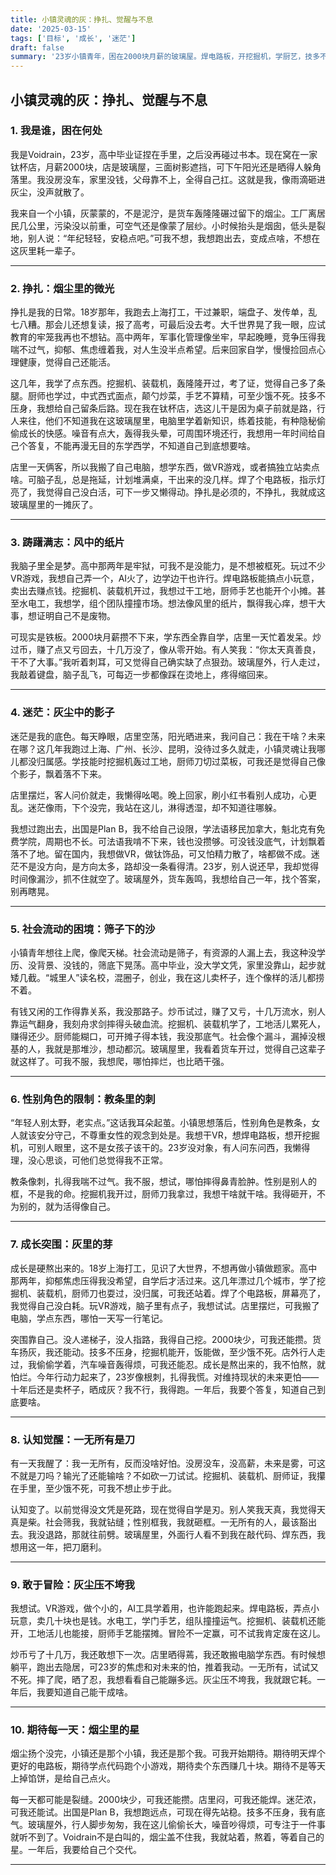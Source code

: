 ```yaml
---
title: 小镇灵魂的灰：挣扎、觉醒与不息
date: '2025-03-15'
tags: ['目标', '成长', '迷茫']
draft: false
summary: '23岁小镇青年，困在2000块月薪的玻璃屋。焊电路板，开挖掘机，学厨艺，技多不压身，却在灰尘与教条中挣扎。迷茫压顶，野心不死，用一年时间稳定成长，找个答复。一无所有是刀，我拿它劈开未来'
---
```


## 小镇灵魂的灰：挣扎、觉醒与不息

### 1. 我是谁，困在何处

我是Voidrain，23岁，高中毕业证捏在手里，之后没再碰过书本。现在窝在一家钛杯店，月薪2000块，店是玻璃屋，三面树影遮挡，可下午阳光还是晒得人躲角落里。我没房没车，家里没钱，父母靠不上，全得自己扛。这就是我，像雨滴砸进灰尘，没声就散了。

我来自一个小镇，灰蒙蒙的，不是泥泞，是货车轰隆隆碾过留下的烟尘。工厂离居民几公里，污染没以前重，可空气还是像蒙了层纱。小时候抬头是烟囱，低头是裂地，别人说：“年纪轻轻，安稳点吧。”可我不想，我想跑出去，变成点啥，不想在这灰里耗一辈子。

---

### 2. 挣扎：烟尘里的微光

挣扎是我的日常。18岁那年，我跑去上海打工，干过兼职，端盘子、发传单，乱七八糟。那会儿还想复读，报了高考，可最后没去考。大千世界晃了我一眼，应试教育的牢笼我再也不想钻。高中两年，军事化管理像坐牢，早起晚睡，竞争压得我喘不过气，抑郁、焦虑缠着我，对人生没半点希望。后来回家自学，慢慢捡回点心理健康，觉得自己还能活。

这几年，我学了点东西。挖掘机、装载机，轰隆隆开过，考了证，觉得自己多了条腿。厨师也学过，中式西式面点，颠勺炒菜，手艺不算精，可至少饿不死。技多不压身，我想给自己留条后路。现在我在钛杯店，选这儿干是因为桌子前就是路，行人来往，他们不知道我在这玻璃屋里，电脑里学着新知识，练着技能，有种隐秘偷偷成长的快感。噪音有点大，轰得我头晕，可周围环境还行，我想用一年时间给自己个答复，不能再漫无目的东学西学，不知道自己到底想要啥。

店里一天俩客，所以我搬了自己电脑，想学东西，做VR游戏，或者搞独立站卖点啥。可脑子乱，总是拖延，计划堆满桌，干出来的没几样。焊了个电路板，指示灯亮了，我觉得自己没白活，可下一步又懒得动。挣扎是必须的，不挣扎，我就成这玻璃屋里的一摊灰了。

---

### 3. 踌躇满志：风中的纸片

我脑子里全是梦。高中那两年是牢狱，可我不是没能力，是不想被框死。玩过不少VR游戏，我想自己弄一个，AI火了，边学边干也许行。焊电路板能搞点小玩意，卖出去赚点钱。挖掘机、装载机开过，我想过干工地，厨师手艺也能开个小摊。甚至水电工，我想学，组个团队撞撞市场。想法像风里的纸片，飘得我心痒，想干大事，想证明自己不是废物。

可现实是铁板。2000块月薪攒不下来，学东西全靠自学，店里一天忙着发呆。炒过币，赚了点又亏回去，十几万没了，像从零开始。有人笑我：“你太天真善良，干不了大事。”我听着刺耳，可又觉得自己确实缺了点狠劲。玻璃屋外，行人走过，我敲着键盘，脑子乱飞，可每迈一步都像踩在烫地上，疼得缩回来。

---

### 4. 迷茫：灰尘中的影子

迷茫是我的底色。每天睁眼，店里空荡，阳光晒进来，我问自己：我在干啥？未来在哪？这几年我跑过上海、广州、长沙、昆明，没待过多久就走，小镇灵魂让我哪儿都没归属感。学技能时挖掘机轰过工地，厨师刀切过菜板，可我还是觉得自己像个影子，飘着落不下来。

店里摆烂，客人问价就走，我懒得吆喝。晚上回家，刷小红书看别人成功，心更乱。迷茫像雨，下个没完，我站在这儿，淋得透湿，却不知道往哪躲。

我想过跑出去，出国是Plan B，我不给自己设限，学法语移民加拿大，魁北克有免费学院，周期也不长。可法语我啃不下来，钱也没攒够。可没钱没底气，计划飘着落不了地。留在国内，我想做VR，做钛饰品，可又怕精力散了，啥都做不成。迷茫不是没方向，是方向太多，路却没一条看得清。23岁，别人说还早，我却觉得时间像漏沙，抓不住就空了。玻璃屋外，货车轰鸣，我想给自己一年，找个答案，别再瞎晃。

---

### 5. 社会流动的困境：筛子下的沙

小镇青年想往上爬，像爬天梯。社会流动是筛子，有资源的人漏上去，我这种没学历、没背景、没钱的，筛底下晃荡。高中毕业，没大学文凭，家里没靠山，起步就矮几截。“城里人”读名校，混圈子，创业，我在这儿卖杯子，连个像样的活儿都捞不着。

有钱又闲的工作得靠关系，我没那路子。炒币试过，赚了又亏，十几万流水，别人靠运气翻身，我刻舟求剑摔得头破血流。挖掘机、装载机学了，工地活儿累死人，赚得还少。厨师能糊口，可开摊子得本钱，我没那底气。社会像个漏斗，漏掉没根基的人，我就是那堆沙，想动都沉。玻璃屋里，我看着货车开过，觉得自己这辈子就这样了。可我不服，我想爬，哪怕摔烂，也比晒干强。

---

### 6. 性别角色的限制：教条里的刺

“年轻人别太野，老实点。”这话我耳朵起茧。小镇思想落后，性别角色是教条，女人就该安分守己，不尊重女性的观念到处是。我想干VR，想焊电路板，想开挖掘机，可别人眼里，这不是女孩子该干的。23岁没对象，有人问东问西，我懒得理，没心思谈，可他们总觉得我不正常。

教条像刺，扎得我喘不过气。我不服，想试，哪怕摔得鼻青脸肿。性别是别人的框，不是我的命。挖掘机我开过，厨师刀我拿过，我想干啥就干啥。我得砸开，不为别的，就为活得像自己。

---

### 7. 成长突围：灰里的芽

成长是硬熬出来的。18岁上海打工，见识了大世界，不想再做小镇做题家。高中那两年，抑郁焦虑压得我没希望，自学后才活过来。这几年漂过几个城市，学了挖掘机、装载机，厨师刀也耍过，没归属，可我还站着。焊了个电路板，屏幕亮了，我觉得自己没白耗。玩VR游戏，脑子里有点子，我想试试。店里摆烂，可我搬了电脑，学点东西，哪怕一天写一行笔记。

突围靠自己。没人递梯子，没人指路，我得自己挖。2000块少，可我还能攒。货车扬灰，我还能动。技多不压身，挖掘机能开，饭能做，至少饿不死。店外行人走过，我偷偷学着，汽车噪音轰得烦，可我还能忍。成长是熬出来的，我不怕熬，就怕烂。今年行动力起来了，23岁像根刺，扎得我慌。对维持现状的未来更怕——十年后还是卖杯子，晒成灰？我不行，我得跑。一年后，我要个答复，知道自己到底要啥。

---

### 8. 认知觉醒：一无所有是刀

有一天我醒了：我一无所有，反而没啥好怕。没房没车，没高薪，未来是雾，可这不就是刀吗？输光了还能输啥？不如砍一刀试试。挖掘机、装载机、厨师证，我攥在手里，至少饿不死，可我不想止步于此。

认知变了。以前觉得没文凭是死路，现在觉得自学是刃。别人笑我天真，我觉得天真是柴。社会筛我，我就钻缝；性别框我，我就砸框。一无所有的人，最该豁出去。我没退路，那就往前劈。玻璃屋里，外面行人看不到我在敲代码、焊东西，我想用这一年，把刀磨利。

---

### 9. 敢于冒险：灰尘压不垮我

我想试。VR游戏，做个小的，AI工具学着用，也许能跑起来。焊电路板，弄点小玩意，卖几十块也是钱。水电工，学门手艺，组队撞撞运气。挖掘机、装载机还能开，工地活儿也能接，厨师手艺能摆摊。冒险不一定赢，可不试我肯定废在这儿。

炒币亏了十几万，我还敢想下一次。店里晒得蔫，我还敢搬电脑学东西。有时候想躺平，跑出去隐居，可23岁的焦虑和对未来的怕，推着我动。一无所有，试试又不死。摔了爬，晒了忍，我想看看自己能蹦多远。灰尘压不垮我，我就跟它耗。一年后，我要知道自己能干成啥。

---

### 10. 期待每一天：烟尘里的星

烟尘扬个没完，小镇还是那个小镇，我还是那个我。可我开始期待。期待明天焊个更好的电路板，期待学点代码跑个小游戏，期待卖个东西赚几十块。期待不是等天上掉馅饼，是给自己点火。

每一天都可能是裂缝。2000块少，可我还能攒。店里闷，可我还能焊。迷茫浓，可我还能试。出国是Plan B，我想跑远点，可现在得先站稳。技多不压身，我有底气。玻璃屋外，行人脚步匆匆，我在这儿偷偷长大，噪音吵得烦，可专注于一件事就听不到了。Voidrain不是白叫的，烟尘盖不住我，我就站着，熬着，等着自己的星。一年后，我要给自己个交代。

---
